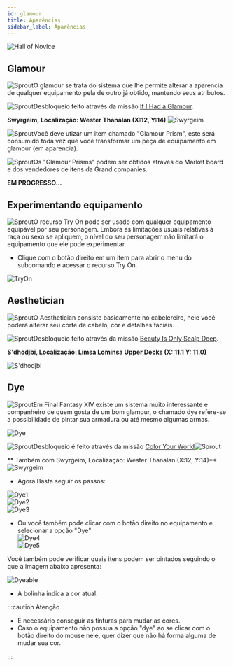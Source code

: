 ```yaml
---
id: glamour
title: Aparências
sidebar_label: Aparências
---
```


![Hall of Novice](https://i.imgur.com/KTjReJB.png)

## Glamour
 ![Sprout](https://ffxiv.gamerescape.com/w/images/e/e4/Player24_Icon.png)O glamour se trata do sistema que lhe permite alterar a aparencia de qualquer equipamento pela de outro já obtido, mantendo seus atributos.

 ![Sprout](https://ffxiv.gamerescape.com/w/images/e/e4/Player24_Icon.png)Desbloqueio feito através da missão [If I Had a Glamour](https://na.finalfantasyxiv.com/lodestone/playguide/db/quest/bb7ebd31069/).

**Swyrgeim, Localização: Wester Thanalan (X:12, Y:14)** 
![Swyrgeim](http://4.bp.blogspot.com/-t6BDH0EU-pE/VXY5d6LAIYI/AAAAAAAABlc/_17FoTXEPaA/s1600/npc_swyrgeim.png)

 ![Sprout](https://ffxiv.gamerescape.com/w/images/e/e4/Player24_Icon.png)Você deve utizar um item chamado "Glamour Prism", este será consumido toda vez que você transformar um peça de equipamento em glamour (em aparencia).

 ![Sprout](https://ffxiv.gamerescape.com/w/images/e/e4/Player24_Icon.png)Os "Glamour Prisms" podem ser obtidos através do Market board e dos vendedores de itens da Grand companies.

**EM PROGRESSO...**
## Experimentando equipamento

 ![Sprout](https://ffxiv.gamerescape.com/w/images/e/e4/Player24_Icon.png)O recurso Try On pode ser usado com qualquer equipamento equipável por seu personagem. 
Embora as limitações usuais relativas à raça ou sexo se apliquem, o nível do seu personagem não limitará o equipamento que ele pode experimentar. 
- Clique com o 
botão direito em um item para abrir o menu do subcomando e acessar o recurso Try On.

![TryOn](https://img.finalfantasyxiv.com/lds/uiguide/na/bc/6ab4bfd8f8e5528c54780a7837607413ee6ba1.jpg)
## Aesthetician

 ![Sprout](https://ffxiv.gamerescape.com/w/images/e/e4/Player24_Icon.png)O Aesthetician consiste basicamente no cabelereiro, nele você poderá alterar seu corte de cabelo, cor e detalhes faciais.

 ![Sprout](https://ffxiv.gamerescape.com/w/images/e/e4/Player24_Icon.png)Desbloqueio feito através da missão [Beauty Is Only Scalp Deep](https://na.finalfantasyxiv.com/lodestone/playguide/db/quest/3d4685a71a9/).

**S'dhodjbi, Localização: Limsa Lominsa Upper Decks (X: 11.1 Y: 11.0)**

![S'dhodjbi](https://img2.finalfantasyxiv.com/accimg/2e/0e/2e0eace41e045a8e09d7d3846d255d17e027cdc0.jpg)

## Dye

 ![Sprout](https://ffxiv.gamerescape.com/w/images/e/e4/Player24_Icon.png)Em Final Fantasy XIV existe um sistema muito interessante e companheiro de quem gosta de um bom glamour, o chamado dye refere-se
a possibilidade de pintar sua armadura ou até mesmo algumas armas.

 ![Dye](https://img.finalfantasyxiv.com/lds/uiguide/na/2c/cf95187cd512bdfccb7e5e2baf025f21272689.jpg)<br/>

 ![Sprout](https://ffxiv.gamerescape.com/w/images/e/e4/Player24_Icon.png)Desbloqueio é feito através da missão [Color Your World](https://na.finalfantasyxiv.com/lodestone/playguide/db/quest/9a0657857bd/)![Sprout](https://ffxiv.gamerescape.com/w/images/e/e4/Player24_Icon.png)

 ** Também com Swyrgeim, Localização: Wester Thanalan (X:12, Y:14)** 
![Swyrgeim](http://4.bp.blogspot.com/-t6BDH0EU-pE/VXY5d6LAIYI/AAAAAAAABlc/_17FoTXEPaA/s1600/npc_swyrgeim.png)

- Agora Basta seguir os passos: <br/>

![Dye1](https://img.finalfantasyxiv.com/lds/uiguide/na/1c/98104b8cbeec0de586776e114f11df3bb3e803.jpg)<br/>
![Dye2](https://img.finalfantasyxiv.com/lds/uiguide/na/db/273a3184c7fcdd1f5a82c259f34223b3b7182b.jpg)<br/>
![Dye3](https://img.finalfantasyxiv.com/lds/uiguide/na/04/27862aa9c2156a842d333bd9f3d8c6fdca0c3e.jpg)<br/>
- Ou você também pode clicar com o botão direito no equipamento e selecionar a opção "Dye"<br/>
![Dye4](https://i.imgur.com/wMJCpR6.png)<br/>
![Dye5](https://i.imgur.com/xKb70Oj.png)<br/>

Você também pode verificar quais itens podem ser pintados seguindo o que a imagem abaixo apresenta: 

 ![Dyeable](https://img.finalfantasyxiv.com/lds/uiguide/na/8a/20130ba583272284235cd24a6200cad71f5465.jpg) 

- A bolinha indica a cor atual.

:::caution Atenção

- É necessário conseguir as tinturas para mudar as cores.
- Caso o equipamento não possua a opção "dye" ao se clicar com o botão direito do mouse nele, quer dizer que não há forma alguma de mudar sua cor.

:::